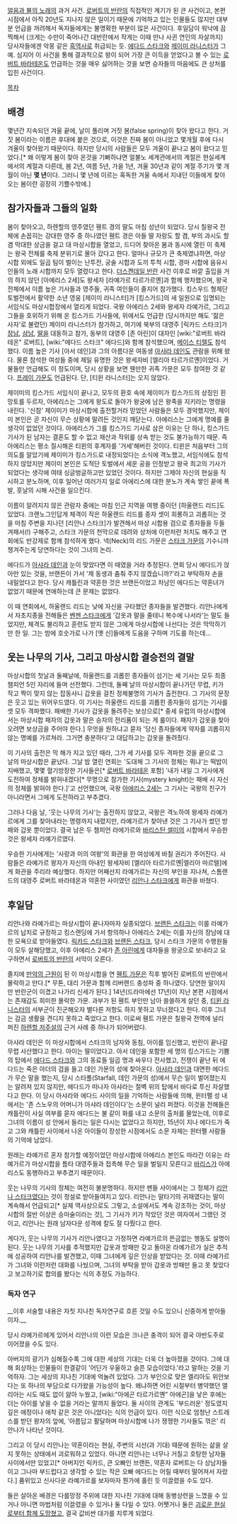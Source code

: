 

[[얼음과 불의 노래]]의 과거 사건. [[로버트의 반란]]의 직접적인 계기가 된 큰 사건이고, 본편 시점에서 아직 20년도 지나지 않은 일이기 때문에 기억하고 있는 인물들도 많지만 대부분 언급을 꺼려해서 독자들에게는 불명확한 부분이 많은 사건이다. 후일담이 워낙에 끔찍해서 (크게는 수만이 죽어나간 대반란에서 작게는 이때 만나 사귄 연인의 자살까지) 당사자들에겐 악몽 같은 [[흑역사]]로 취급되는 듯. [[에다드 스타크]]와 [[제이미 라니스터]]가 그 예. 심지어 이 사건을 통해 결과적으로 왕이 되어 가장 큰 이득을 얻었다고 볼 수 있는 [[로버트 바라테온]]도 언급하는 것을 매우 싫어하는 것을 보면 승자들의 마음에도 큰 상처를 입힌 사건이다.

[[목차]]
== 배경 ==
몇년간 지속되던 겨울 끝에, 날이 풀리며 거짓 봄(false spring)이 찾아 왔다고 한다. 거짓 봄이라는 이름은 후대에 붙은 것으로, 이것은 진짜 봄이 아니었고 몇개월 후에 다시 겨울이 찾아왔기 때문이다. 하지만 당시의 사람들은 모두 겨울이 끝나고 봄이 왔다고 믿었다.[* 왜 이렇게 봄이 찾아 온것을 기뻐하냐면 얼불노 세계관에서의 계절은 현실세계에서의 계절과 다른데, 봄 2년, 여름 5년, 가을 1년, 겨울 30년과 같이 계절 주기가 몇 개월이 아닌 '''몇 년'''이다. 그러니 몇 년에 이르는 혹독한 겨울 속에서 지내던 이들에게 찾아오는 봄이란 굉장히 기쁠수밖에.]

== 참가자들과 그들의 일화 ==
봄이 찾아오고, 하렌할의 영주였던 휀트 경의 딸도 마침 성년이 되었다. 당시 칠왕국 전체에 손꼽히는 강대한 영주 중 하나였던 휀트 경은 아들 딸 자랑도 할 겸, 부의 과시도 할 겸 막대한 상금을 걸고 대 마상시합을 열었고, 드디어 찾아온 봄과 동시에 열린 이 축제는 왕국 전체를 축제 분위기로 몰아 갔다고 한다. 얼마나 규모가 큰 축제였냐하면, 마상시합 외에도 일곱 팀이 벌이는 난투전, 궁술 시합과 도끼 투척 시합, 경마 시합에 음유시인들의 노래 시합까지 모두 열렸다고 한다. [[더스켄데일 반란]] 사건 이후로 바깥 출입을 거의 하지 않던 [아에리스 2세]도 왕세자 [라예가르 타르가르옌]과 함께 행차했으며, 왕국 전체에서 이름 높은 기사들과 영주들, 귀족 여인들이 줄지어 참가했다. 킹스우드 형제단 토벌전에서 활약한 소년 영웅 [제이미 라니스터]가 [킹스가드]의 새 일원으로 임명되는 서임식도 마상시합장에서 열리게 되었다. 국왕 아에리스 2세와 왕세자 라예가르, 그리고 그들을 호위하기 위해 온 킹스가드 기사들에, 위에서도 언급한 (당시까지만 해도 '젊은 사자'로 불렸던) 제이미 라니스터가 참가하고, 여기에 북부의 대영주 [릭카드 스타크]가 [[브랜든 스타크|장남]], [[벤젠 스타크|삼남]], [[리안나 스타크|딸]]을 대동하고 참가, 동부의 대영주 [존 아린]이 대자인 [wiki:"로버트 바라테온" 로버트], [wiki:"에다드 스타크" 에다드]와 함께 참석했으며, [[메이스 티렐]]도 참석했다. 이름 높은 기사 [아서 데인]과 그의 아름다운 여동생 [[아샤라 데인]]도 관람을 위해 왔다. 물론 참석한 여성들 중에 제일 유명한 것은 왕세자비 [엘리아 타르가르옌]이었다. 거물들만 언급해도 이 정도이며, 당시 상황을 보면 웬만한 귀족 가문은 모두 참여한 것 같다. [[프레이 가문]]도 언급된다. 단, [티윈 라니스터]는 오지 않았다.

제이미의 킹스가드 서임식이 끝나고, 모두의 환호 속에 제이미가 킹스가드의 상징인 흰 망토를 두르자, 아에리스는 그에게 왕도로 돌아가 왕궁에 남은 왕족을 지키라는 명령을 내린다. '신참' 제이미가 마상시합에 출전할거라 믿었던 사람들은 모두 경악했지만, 제이미 본인은 곧 자신이 무슨 상황에 말려든 것인지 깨닫는다. 아에리스는 그에게 명예를 줄 생각이 없었던 것이다. 아에리스가 그를 킹스가드 기사로 삼은 이유는 단 하나, 킹스가드 기사가 된 남자는 결혼도 할 수 없고 재산과 작위를 상속 받는 것도 불가능하기 때문. 즉 아에리스는 평소 질시해온 티윈의 후계자를 '거세'해버린 것이다. 티윈은 처음부터 그의 의도를 알았기에 제이미가 킹스가드로 내정되었다는 소식에 격노했고, 서임식에도 참석하지 않았지만 제이미 본인은 도적단 토벌에서 세운 공을 인정받고 왕국 최고의 기사가 되었다는 생각에 여태 싱글벙글하고만 있었던 것이다. 하지만 그제야 자신의 현실을 직시하고 분노하며, 이후 일어난 여러가지 일로 아에리스에 대한 분노가 계속 쌓인 끝에 폭발, 훗날의 시해 사건을 일으킨다.

이름이 알려지지 않은 관람자 중에는 마침 인근 지역을 여행 중이던 [하울랜드 리드]도 있었다. 크랜노그인답게 체격이 작은 하울랜드 리드를 종자 셋이 희롱하고 괴롭히는 것을 마침 주변을 지나던 [리안나 스타크]가 발견해서 마상 시합용 검으로 종자들을 두들겨패서(!) 구해주고, 스타크 가문의 천막으로 데려와 상처에 이런저런 처치도 해주고 연회에도 반강제로 함께 참석하게 했다. 넥(Neck)의 리드 가문은 [[스타크 가문]]의 기수니까 챙겨주는게 당연하다는 것이 그녀의 논리. 

에다드가 [[아샤라 데인]]과 눈이 맞았다면 이 때였을 거라 추정된다. 연회 당시 에다드가 앉아만 있는 것을, 브랜든이 가서 '제 동생과 춤춰 주지 않겠습니까?'라고 부탁하자 손을 내밀었다고 한다. 당시 캐틀린과 약혼한 것은 브랜든이었고 차남인 에다드는 약혼녀가 없었기 때문에 연애하는데 큰 문제는 없었다.

이 때 연회에서, 하울랜드 리드는 낮에 자신을 구타했던 종자들을 발견했다. 리안나에게서 자초지종을 전해들은 [[벤젠 스타크]]에게 '갑옷과 말을 줄테니 복수에 나서라'는 말도 들었지만, 체격도 불리하고 훈련도 받지 않은 그에게 마상시합에 나선다는 것은 막막하기만 한 일. 그는 밤에 호숫가로 나가 [옛 신]들에게 도움을 구하며 기도를 하는데...  

== 웃는 나무의 기사, 그리고 마상시합 결승전의 결말 ==
마상시합의 첫날과 둘째날에, 하울랜드를 괴롭힌 종자들이 섬기는 세 기사는 모두 최종 챔피언 5인 자리에 들며 선전했다. 그런데, 둘째 날의 마상시합이 끝나가던 무렵, 키가 작고 짝이 맞지 않는 잡동사니 갑옷을 걸친 정체불명의 기사가 출전한다. 그 기사의 문장은 웃고 있는 위어우드였다. 이 기사는 하울랜드 리드를 괴롭힌 종자들이 섬기는 기사를 셋 모두 격파했다. 패배한 기사가 갑옷을 돌려주는 보상으로[* 중세 유럽의 마상시합에서는 마상시합 패자의 갑옷과 말은 승자의 전리품이 되는 게 룰이다. 패자가 갑옷을 찾아 오려면 보상금을 주어야 한다.] 무엇을 원하냐고 묻자 '당신 종자들에게 약자를 괴롭히지 않는 명예를 가르쳐라. 그거면 충분하다'고 대답하고는 갑옷을 돌려줬다.  

이 기사의 출전은 막 해가 지고 있던 때라, 그가 세 기사를 모두 격파한 것을 끝으로 그 날의 마상시합은 끝났다. 그날 밤 열린 연회는 '도대체 그 기사의 정체는 뭐냐'는 떡밥이 지배했고, 몇몇 혈기방장한 기사들은[* [[로버트 바라테온]] 포함] '내가 내일 그 기사에게 도전하여 정체를 밝혀내겠다[* 무명으로 참가한 기사(mystery knight)는 패배 시 자신의 정체를 밝혀야 한다.]'고 선언했으며, 국왕 [[아에리스 2세]]는 그 기사는 국왕의 친구가 아니라면서 그에게 도전하라고 부추겼다.

그러나 다음 날, '웃는 나무의 기사'는 출전하지 않았고, 국왕은 격노하여 왕세자 라예가르에게 그를 찾아내라는 명령까지 내렸지만, 라예가르가 찾아낸 것은 그 기사가 썼던 방패와 갑옷 뿐이었다. 결국 남은 두 챔피언 라에가르와 [[바리스탄 셀미]]의 시합에서 우승한 것은 왕세자 라예가르였다.
 
우승한 기사에게는 '사랑과 미의 여왕'의 화관을 한 여성에게 바칠 권리가 주어진다. 사람들은 라예가르 왕자가 자신의 아내인 왕세자비 [엘리아 타르가르옌|엘리아 마르텔]에게 화관을 주리라 예상했다. 하지만 어째선지 라예가르는 자신의 부인을 지나쳐, 스톰랜드의 대영주 로버트 바라테온과 약혼한 사이였던 [[리안나 스타크]]에게 화관을 바쳤다. 

== 후일담 ==
리안나와 라예가르는 마상시합이 끝나자마자 실종되었다. [[브랜든 스타크]]는 이를 라예가르의 납치로 규정하고 킹스랜딩에 가서 항의하나 아에리스 2세는 이를 자신의 장남에 대한 모욕으로 받아들였다. [[릭카드 스타크]]와 [[브랜든 스타크]], 당시 스타크 가문의 수행원들이 모두 살해당했고, 이후 아에리스 2세가 [[존 아린]]에게 대자들을 왕궁으로 보내라고 요구하면서 [[로버트의 반란]]의 서막이 오른다.

졸지에 [[만악의 근원]]이 된 이 마상시합을 연 [[휀트 가문]]은 직후 벌어진 로버트의 반란에서 몰락하고 만다.[* 무톤, 대리 가문과 함께 리버랜드 충성파 중 하나였다. 당연한 말이지만 반란군이 이겼고 나가리 신세가 된다.] 14년(드라마에선 17년)이 지난 본편 시점에서는 존재감도 희미한 몰락한 가문. 과부가 된 휀트 부인만 남아 쓸쓸하게 살던 중, [[티윈 라니스터]]의 서부군이 진군해오자 별다른 저항도 하지 못하고 무너졌다고 한다. 이후 그녀는 감금 생활을 견디지 못하고 죽었다고 한다. 이로써 휀트 가문은 칠왕국 전역에 널리 퍼진 [[하렌할 저주설]]의 근거 사례 중 하나가 되어버렸다.

아샤라 데인은 이 마상시합에서 스타크의 남자와 동침, 아이를 임신했고, 반란이 끝나갈 무렵 사산했다고 한다. 아이는 딸이었다고. 아서 데인을 포함한 세 명의 킹스가드는 기쁨의 탑에서 [[에다드 스타크]]와 그의 동료들 일곱 명과 싸우다 전사했고, 전쟁이 끝난 뒤 에다드는 죽은 아더의 검을 들고 데인 가문의 성에 찾아온다. [[아샤라 데인]]과 대면한 에다드가 무슨 말을 했는지, 당시 스타폴(Starfall, 데인 가문의 성)에서 무슨 일이 벌어졌는지는 알려져 있지 않지만, 에다드가 떠나자 아샤라는 절벽 위의 탑에서 바다로 투신 자살했다고 한다. 이 당시 아샤라와 에다드 사이의 일을 기억하는 사람들에 의해, 윈터펠 성 내에서는 '존 스노우의 어머니가 아샤라 데인이다'는 소문이 널리 퍼졌다. 이것을 전해들은 캐틀린이 사실 여부를 묻자 에다드는 불 같이 화를 내고 소문의 출처를 물었는데, 이후로 그녀의 이름이 성 안에서 들리는 일은 다시는 없었다고 하지만, 15년이 지나 에다드가 죽고 그와 캐틀린 사이에서 나온 아이들이 장성한 시점에서도 소문 자체는 윈터펠 사람들의 기억에 남았다.

원래는 라예가르 혼자 참가할 예정이었던 마상시합에 아에리스 본인도 따라간 이유는 라예가르가 마상시합을 틈타 대영주들과 접촉해 무슨 일을 벌일지 모른다고 [[바리스]]가 아에리스도 동행하라고 부추겼기 때문이다.

웃는 나무의 기사의 정체는 여전히 불분명하다. 하지만 팬들 사이에서는 그 정체가 [[리안나 스타크]]였다는 것이 정설로 받아들여지고 있다. 리안나는 말타기의 귀재였다는 말이 계속해서 언급되고[* 실제 역사상으로도 그렇고, 소설에서도 계속 강조하는 것이, 마상시합의 절반 이상은 승마술이라는 것], 그 기사가 키가 작았던 것은 여자여서 그랬던 것이고, 리안나는 원래 남자다운 성격에 칼도 잘 다뤘다고 한다. 

게다가, 웃는 나무의 기사가 리안나였다고 가정하면 라예가르의 뜬금없는 행동도 설명이 된다. 웃는 나무의 기사를 추적했지만 갑옷과 방패만 갖고 돌아온 라예가르가 실은 추적에 성공하여 리안나를 발견했고, 이때 그녀에게 깊은 인상을 받았다는 것. 이때 라예가르가 그녀와 이런저런 대화를 나눴으며, 그녀의 부탁을 받아 갑옷과 방패만 들고 못 찾았다고 보고하기로 합의를 봤다는 식의 추정도 가능하다. 

=== 독자 연구 ===
__이후 서술할 내용은 자칫 지나친 독자연구로 흐른 것일 수도 있으니 신중하게 받아들이자.__

당시 라예가르에게 있어서 리안나의 이런 모습은 크나큰 충격이 되어 결국 야반도주로 이어졌을 수도 있다. 

아버지의 광기가 심해질수록 그에 대한 세상의 기대는 더욱 더 높아졌을 것이다. 그에 대해 회상하는 인물들이 한결같이 '어딘가 우울하고 슬픈 모습이었다.'라고 말하는 것을 기억하자. 그는 세상의 지나친 기대에 억눌려 있었다. 그가 부인으로 맞은 엘리아도 위안보다는 또 하나의 부담으로 다가왔을 가능성이 높다. 왜냐하면 어린 시절부터 병약했던 엘리아는 시도 때도 없이 앓아 누웠고, [wiki:"아에곤 타르가르옌" 아에곤]을 낳은 후에는 더는 아이를 낳을 수 없을 거라는 말까지 들었다. 둘 사이의 관계도 '부드러운' 정도였지 깊은 애정이나 애착 같은 것은 아니었다는 식의 언급이 있다. 이런 식으로 엄청난 스트레스를 받던 왕자의 앞에, '아름답고 활달하며 마상시합에 나가 쟁쟁한 기사들도 꺾은' 리안나가 나타난 것이다. 

그리고 이 당시 리안나는 약혼이라는 현실, 주변의 시선(과 기대) 때문에 원하는 삶을 살지 못하는 상태에서 괴로워하고 있었다. 아니면 리안나는 너무나 거칠고 호탕한 남자들 사이에서만 있었고[* 아버지인 릭카드, 큰 오빠인 브랜든, 약혼자 로버트는 다 상남자들이고 그나마 부드럽다고 생각할 수 있는 작은 오빠 에다드는 어릴 때부터 떨어져서 자랐다.] 품위있고 신사다운 라예가르를 보자마자 뭔가에 홀린 듯 이끌렸을 수도 있다. 

둘은 살아온 배경은 다를망정 주위에 대한 지나친 기대에 대해 동병상련을 느꼈을 수 있거나 아니면 마법처럼 이끌렸을 수 있거나 둘 다일 수 있다. 어쨋거나 둘은 [[도피|괴로운 현실로부터 함께 도망쳤]]고, 결국 값비싼 대가를 치루게 되었다.

